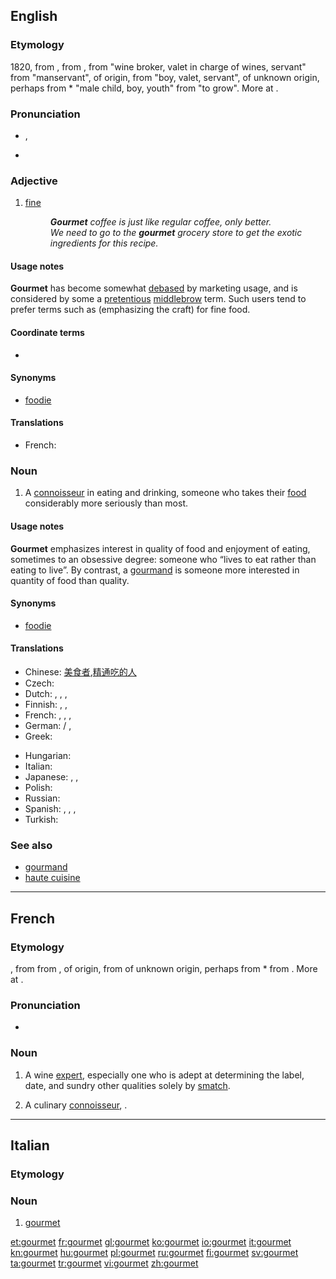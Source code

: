 {{also|Gourmet}}
==English==
{{wikipedia}}

===Etymology===
1820, from {{etyl|fr}} {{term|gourmet|lang=fr}}, from {{etyl|frm}} {{term|gourmet|lang=frm}}, from {{etyl|fro}} {{term|groumet|lang=fro}} "wine broker, valet in charge of wines, servant" from {{fro}} {{term|grommes|lang=fro}} "manservant", of {{etyl|gem}} origin, from {{etyl|enm}} {{term|grom|grom, grome|lang=enm}} "boy, valet, servant", of unknown origin, perhaps from {{etyl|ang}} *{{term||grōma|lang=ang}} "male child, boy, youth" from {{ang}} {{term|growan|grōwan|lang=ang}} "to grow". More at {{l|en|groom}}.

===Pronunciation===
* {{a|US}} {{IPA|/ɡoʊɹˈmeɪ/}}, {{X-SAMPA|/goUr\"meI/}}
* {{rhymes|eɪ}}

===Adjective===
{{en-adj|-}}

# {{context|of food}} [[fine]]
#: '''''Gourmet''' coffee is just like regular coffee, only better.''
#: ''We need to go to the '''gourmet''' grocery store to get the exotic ingredients for this recipe.''

====Usage notes====
'''Gourmet''' has become somewhat [[debased]] by marketing usage, and is considered by some a [[pretentious]] [[middlebrow]] term. Such users tend to prefer terms such as {{term|artisanal}} (emphasizing the craft) for fine food.

====Coordinate terms====
* {{l|en|artisanal}}

====Synonyms====
* {{sense|person with a special interest or knowledge of food}} [[foodie]]

====Translations====
* French: {{t+|fr|gastronomique}}

===Noun===
{{en-noun}}

# A [[connoisseur]] in eating and drinking, someone who takes their [[food]] considerably more seriously than most.

====Usage notes====
'''Gourmet''' emphasizes interest in quality of food and enjoyment of eating, sometimes to an obsessive degree: someone who “lives to eat rather than eating to live”. By contrast, a [[gourmand]] is someone more interested in quantity of food than quality.

====Synonyms====
* [[foodie]]

====Translations====
{{trans-top| gourmet; a person who appreciates good food}}
* Chinese: [[美食者]],[[精通吃的人]]
* Czech: {{t-|cs|labužník|m}}
* Dutch: {{t|nl|gastronoom|m}},  {{t-|nl|gastronome|f}},  {{t|nl|fijnproever|m}},  {{t|nl|fijnproefster|f}}
* Finnish: {{t-|fi|herkuttelija}}, {{t+|fi|herkkusuu}},  {{t+|fi|gourmet}}
* French: {{t+|fr|gourmet|m}},  {{t+|fr|gastronome}},  {{t|fr|fine gueule}}, {{t|fr|dégustateur|m}}
* German: {{t|de|Feinschmecker|m}} / {{t|de|Feinschmeckerin|f}}, {{t|de|Gourmet|m}}
* Greek: {{t|el|καλοφαγάς|m|tr=kalofagás|sc=Grek}}
{{trans-mid}}
* Hungarian: {{t|hu|ínyenc}}
* Italian: {{t-|it|buongustaio}}
* Japanese: {{t|ja|食通|tr=shokutsū}}, {{t|ja|美食家|tr=bishoku-ka}}, {{t|ja|グルメ|tr=gurume}}
* Polish: {{t|pl|smakosz|m}}
* Russian: {{t+|ru|гурман|m}}
* Spanish: {{t|es|gastrónomo}},  {{t|es|sibarita}}, {{t|es|gourmet}}, {{t|es|goloso|m}}
* Turkish: {{t|tr|gurme}}
{{trans-bottom}}

===See also===
* [[gourmand]]
* [[haute cuisine]]

----

==French==

===Etymology===
{{etyl|frm|fr}} {{term|gourmet|lang=frm}}, from {{etyl|fro|fr}} {{term|groumet||wine broker, valet in charge of wines, servant|lang=fro}} from {{fro|fr}} {{term|grommes||manservant|lang=fro}}, of {{etyl|gem|fr}} origin, from {{etyl|enm|fr}} {{term|grom|grom, grome|boy, valet, servant|lang=enm}} of unknown origin, perhaps from {{etyl|ang|fr}} *{{term||grōma|male child, boy, youth|lang=ang}} from {{ang|fr}} {{term|growan|grōwan|to grow|lang=ang}}. More at {{l|en|groom}}.

===Pronunciation===
* {{IPA|/ɡuʁ.mɛ/|lang=fr}}

===Noun===
{{fr-noun|m}}

# {{context|of wines}} A wine [[expert]], especially one who is adept at determining the label, date, and sundry other qualities solely by [[smatch]].
# {{qualifier|more commonly}} A culinary [[connoisseur]], {{l|en|gourmet}}.

----

==Italian==

===Etymology===
{{etyl|fr|it}}

===Noun===
{{head|it|noun|g=m|g2=f}} {{inv}}

# [[#English|gourmet]]

[[et:gourmet]]
[[fr:gourmet]]
[[gl:gourmet]]
[[ko:gourmet]]
[[io:gourmet]]
[[it:gourmet]]
[[kn:gourmet]]
[[hu:gourmet]]
[[pl:gourmet]]
[[ru:gourmet]]
[[fi:gourmet]]
[[sv:gourmet]]
[[ta:gourmet]]
[[tr:gourmet]]
[[vi:gourmet]]
[[zh:gourmet]]